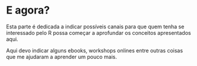 # E agora?

Esta parte é dedicada a indicar possíveis canais para que quem tenha se interessado pelo R possa começar a aprofundar os conceitos apresentados aqui. 

Aqui devo indicar alguns ebooks, workshops onlines entre outras coisas que me ajudaram a aprender um pouco mais. 

